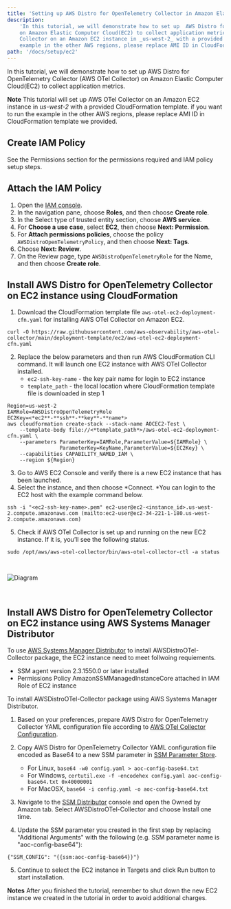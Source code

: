 ```yaml
---
title: 'Setting up AWS Distro for OpenTelemetry Collector in Amazon Elastic Computer Cloud'
description:
    'In this tutorial, we will demonstrate how to set up  AWS Distro for OpenTelemetry Collector (AWS OTel Collector)
    on Amazon Elastic Computer Cloud(EC2) to collect application metrics. Note: This tutorial will set up AWS OTel
    Collector on an Amazon EC2 instance in _us-west-2_ with a provided CloudFormation template. if you want to run the
    example in the other AWS regions, please replace AMI ID in CloudFormation template we provided. '
path: '/docs/setup/ec2'
---
```



In this tutorial, we will demonstrate how to set up  AWS Distro for OpenTelemetry Collector (AWS OTel Collector) on
Amazon Elastic Computer Cloud(EC2) to collect application metrics.

**Note**
This tutorial will set up AWS OTel Collector on an Amazon EC2 instance in _us-west-2_ with a provided CloudFormation
template. if you want to run the example in the other AWS regions, please replace AMI ID in CloudFormation template we provided.

<SectionSeparator />

## Create IAM Policy
See the <Link to="/docs/setup/permissions">Permissions</Link> section for the permissions required and IAM policy setup steps.

<SectionSeparator />

## Attach the IAM Policy
1. Open the [IAM console](https://console.aws.amazon.com/iam/).
2. In the navigation pane, choose **Roles**, and then choose **Create role**.
3. In the Select type of trusted entity section, choose **AWS service**.
4. For **Choose a use case**, select **EC2**, then choose **Next: Permission**.
5. For **Attach permissions policies**, choose the policy `AWSDistroOpenTelemetryPolicy`, and then choose **Next: Tags**.
6. Choose **Next: Review**.
7. On the Review page, type `AWSDistroOpenTelemetryRole` for the Name, and then choose **Create role**.

<SectionSeparator />

## Install AWS Distro for OpenTelemetry Collector on EC2 instance using CloudFormation
1. Download the CloudFormation template file `aws-otel-ec2-deployment-cfn.yaml` for installing AWS OTel Collector on  Amazon EC2.
```
curl -O https://raw.githubusercontent.com/aws-observability/aws-otel-collector/main/deployment-template/ec2/aws-otel-ec2-deployment-cfn.yaml
```
2. Replace the below parameters and then run AWS CloudFormation CLI command. It will launch one EC2 instance with AWS OTel Collector installed.
    * `ec2-ssh-key-name` - the key pair name for login to EC2 instance
    * `template_path` - the local location where CloudFormation template file is downloaded in step 1
```console lineNumbers=true
Region=us-west-2
IAMRole=AWSDistroOpenTelemetryRole
EC2Key=<*ec2**-**ssh**-**key**-**name*>
aws cloudformation create-stack --stack-name AOCEC2-Test \
    --template-body file://<*template_path*>/aws-otel-ec2-deployment-cfn.yaml \
    --parameters ParameterKey=IAMRole,ParameterValue=${IAMRole} \
                 ParameterKey=KeyName,ParameterValue=${EC2Key} \
    --capabilities CAPABILITY_NAMED_IAM \
    --region ${Region}
```
3. Go to AWS EC2 Console and verify there is a new EC2 instance that has been launched.
4. Select the instance, and then choose *Connect. *You can login to the EC2 host with the example command below.
```
ssh -i "<ec2-ssh-key-name>.pem" ec2-user@ec2-<instance_id>.us-west-2.compute.amazonaws.com (mailto:ec2-user@ec2-34-221-1-180.us-west-2.compute.amazonaws.com)
```
5. Check if  AWS OTel Collector is set up and running on the new EC2 instance. If it is, you’ll see the following status.
```
sudo /opt/aws/aws-otel-collector/bin/aws-otel-collector-ctl -a status
```
<img src={img10} alt="Diagram" style="margin: 30px 0;" />
<div style="height: 40px" />

<SectionSeparator />

## Install AWS Distro for OpenTelemetry Collector on EC2 instance using AWS Systems Manager Distributor

To use [AWS Systems Manager Distributor](https://docs.aws.amazon.com/systems-manager/latest/userguide/distributor.html) to install AWSDistroOTel-Collector package, the EC2 instance need to meet follwoing requiements.

* SSM agent version 2.3.1550.0 or later installed
* Permissions Policy AmazonSSMManagedInstanceCore attached in IAM Role of EC2 instance

To install AWSDistroOTel-Collector package using AWS Systems Manager Distributor.

1. Based on your preferences, prepare AWS Distro for OpenTelemetry Collector YAML configuration file according to [AWS OTel Collector Configuration](https://github.com/aws-observability/aws-otel-collector/#aws-otel-collector-configuration).

2. Copy AWS Distro for OpenTelemetry Collector YAML configuration file encoded as Base64 to a new SSM parameter in [SSM Parameter Store](https://us-west-2.console.aws.amazon.com/systems-manager/parameters/).
    * For Linux, `base64 -w0 config.yaml > aoc-config-base64.txt`
    * For Windows, `certutil.exe -f -encodehex config.yaml aoc-config-base64.txt 0x40000001`
    * For MacOSX, `base64 -i config.yaml -o aoc-config-base64.txt` 

3. Navigate to the [SSM Distributor](https://console.aws.amazon.com/systems-manager/distributor) console and open the Owned by Amazon tab. Select AWSDistroOTel-Collector and choose Install one time.

4. Update the SSM parameter you created in the first step by replacing "Additional Arguments" with the following (e.g. SSM parameter name is "aoc-config-base64"):
```
{"SSM_CONFIG": "{{ssm:aoc-config-base64}}"}
```

5. Continue to select the EC2 instance in Targets and click Run button to start installation.

**Notes**
After you finished the tutorial, remember to shut down the new EC2 instance we created in the tutorial in order to avoid additional charges.



